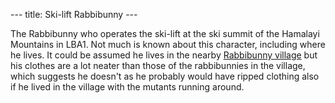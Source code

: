 ---
title: Ski-lift Rabbibunny
---

{{Infobox Character
 |image=Ski-lift_rabbibunny.JPG
 |race=rabbibunny
 |gender=Male
 |size=average
 |age=Adult
 |magical=no
 |lba1=yes
 |lba2=
 |alignment=neutral
 |occupation=
 |requires=
 |amount=
 |fam1=
 |fam2=
 |planet=
 |island=
 |building=
}}
{{Quote
 |Use your red card to use the skilift.
 |character=Ski-lift Rabbibunny
 |island=Hamalayi Mountains
 |planet=twinsun
 |quoteid=326}}

The Rabbibunny who operates the ski-lift at the ski summit of the Hamalayi Mountains in LBA1. 
Not much is known about this character, including where he lives. It could be assumed he lives in the nearby [[Rabbibunny village]] but his clothes are a lot neater than those of the rabbibunnies in the village, which suggests he doesn't as he probably would have ripped clothing also if he lived in the village with the mutants running around.

<!-- remove these category links when they're all automated by categorizers...
[[Category:Rabbibunnies]]
[[Category:Average characters]]
[[Category:Male characters]]
[[Category:Adult characters]]
[[Category:Hamalayi Mountains inhabitants]] -->